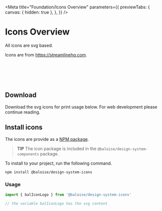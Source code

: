 
<Meta
  title="Foundation/Icons Overview"
  parameters={{
    previewTabs: {
      canvas: { hidden: true },
    },
  }}
/>

# Icons Overview

All icons are svg based.

Icons are from <a href="https://www.streamlinehq.com">https://streamlinehq.com</a>.

<br />
<br />


<bal-doc-app>
  <bal-doc-icons icons={icons}></bal-doc-icons>
</bal-doc-app>

<br />
<br />

## Download

Download the svg icons for print usage below. For web development please continue reading.

<bal-doc-app>
  <bal-doc-download subject="icons.zip" subtitle="Our svg icons" link="/assets/download/icons.zip"></bal-doc-download>
</bal-doc-app>

## Install icons

The icons are provide as a [NPM package](https://www.npmjs.com/package/@baloise/design-system-icons).

> **TIP**
> The icon package is included in the `@baloise/design-system-components` package.

To install to your project, run the following command.

```bash
npm install @baloise/design-system-icons
```

### Usage

```typescript
import { balIconLogo } from '@baloise/design-system-icons'

// the variable balIconLogo has the svg content
```

<bal-doc-github link="/stories/foundation/03-icons.stories.mdx"></bal-doc-github>
